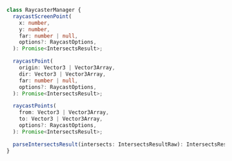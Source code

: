 ```ts
class RaycasterManager {
  raycastScreenPoint(
    x: number,
    y: number,
    far: number | null,
    options?: RaycastOptions,
  ): Promise<IntersectsResult>;

  raycastPoint(
    origin: Vector3 | Vector3Array,
    dir: Vector3 | Vector3Array,
    far: number | null,
    options?: RaycastOptions,
  ): Promise<IntersectsResult>;

  raycastPoints(
    from: Vector3 | Vector3Array,
    to: Vector3 | Vector3Array,
    options?: RaycastOptions,
  ): Promise<IntersectsResult>;

  parseIntersectsResult(intersects: IntersectsResultRaw): IntersectsResult;
}
```
